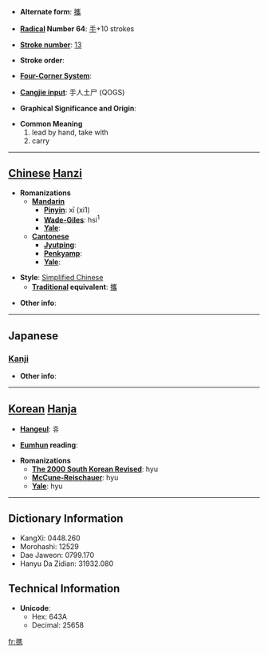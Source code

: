 * '''Alternate form''': [[攜]]

* '''[[Wiktionary:Chinese radical index| Radical]] Number 64''': [[Wiktionary:Chinese radical index 手|手]]+10 strokes

* '''[[Wiktionary:Chinese total strokes index|Stroke number]]''': [[Wiktionary:Chinese total strokes index 13|13]]

* '''Stroke order''': 

* '''[[Wiktionary:Chinese four corner index|Four-Corner System]]''': 

* '''[[Wiktionary:Chinese Cangjie index|Cangjie input]]''': 手人土尸 (QOGS)

* '''Graphical Significance and Origin''': 

* '''Common Meaning'''
*#lead by hand, take with
*# carry


----

== [[Chinese]] [[Hanzi]] ==

* '''Romanizations'''
** '''[[Mandarin]]'''
*** '''[[Pinyin]]''': xī (xi1)
*** '''[[Wade-Giles]]''': hsi<sup>1</sup>
*** '''[[Yale]]''': 
** '''[[Cantonese]]'''
*** '''[[Jyutping]]''':
*** '''[[Penkyamp]]''': 
*** '''[[Yale]]''': 

* '''Style''': [[Simplified Chinese]] 
** '''[[Traditional Chinese|Traditional]] equivalent''': [[攜]]

* '''Other info''': 

----

==Japanese==
===[[Kanji]]===
{{kanji|on readings=[[けい]] (kei)
|kun readings=[[たずさえる]] (tazusaeru)
}}

* '''Other info''':  

----

== [[Korean]] [[Hanja]] ==

* '''[[Hangeul]]''': 휴

* '''[[Eumhun]] reading''': 

* '''Romanizations'''
** '''[[The 2000 South Korean Revised Romanization|The 2000 South Korean Revised]]''': hyu
** '''[[McCune-Reischauer]]''': hyu
** '''[[Yale]]''': hyu

----

== Dictionary Information ==

* KangXi: 0448.260
* Morohashi: 12529
* Dae Jaweon: 0799.170
* Hanyu Da Zidian: 31932.080

== Technical Information ==

* '''Unicode''':
** Hex: 643A
** Decimal: 25658

[[fr:携]]